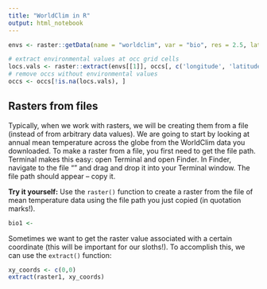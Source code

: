 ```yaml
---
title: "WorldClim in R"
output: html_notebook
---
```



```r
envs <- raster::getData(name = "worldclim", var = "bio", res = 2.5, lat = , lon = )

# extract environmental values at occ grid cells
locs.vals <- raster::extract(envs[[1]], occs[, c('longitude', 'latitude')])
# remove occs without environmental values
occs <- occs[!is.na(locs.vals), ]
```


## Rasters from files

Typically, when we work with rasters, we will be creating them from a file (instead of from arbitrary data values). We are going to start by looking at annual mean temperature across the globe from the WorldClim data you downloaded. To make a raster from a file, you first need to get the file path. Terminal makes this easy: open Terminal and open Finder. In Finder, navigate to the file "" and drag and drop it into your Terminal window. The file path should appear -- copy it.

**Try it yourself:** Use the `raster()` function to create a raster from the file of mean temperature data using the file path you just copied (in quotation marks!).

```r
bio1 <- 
```



Sometimes we want to get the raster value associated with a certain coordinate (this will be important for our sloths!). To accomplish this, we can use the `extract()` function:

```r
xy_coords <- c(0,0)
extract(raster1, xy_coords)
```
